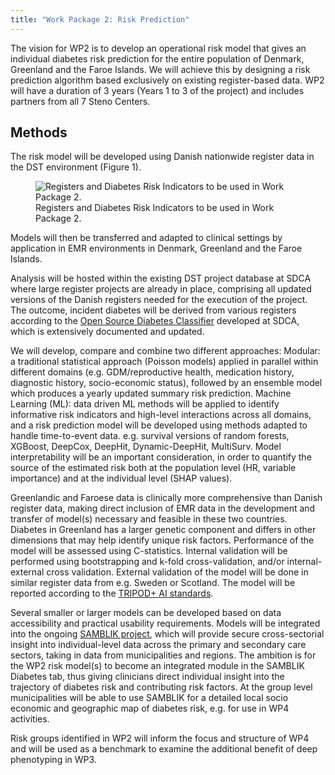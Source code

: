 ```yaml
---
title: "Work Package 2: Risk Prediction"
---
```


The vision for WP2 is to develop an operational risk model that gives an individual diabetes risk prediction for the entire population of Denmark, Greenland and the Faroe Islands.  We will achieve this by designing a risk prediction algorithm based exclusively on existing register-based data. WP2 will have a duration of 3 years (Years 1 to 3 of the project) and includes partners from all 7 Steno Centers.

## Methods
The risk model will be developed using Danish nationwide register data in the DST environment (Figure 1). 

![Registers and Diabetes Risk Indicators to be used in Work Package 2.](images/DP-Next_Registers.png){#fig-registers-used-in-DPNext}

Models will then be transferred and adapted to clinical settings by application in EMR environments in Denmark, Greenland and the Faroe Islands.

Analysis will be hosted within the existing DST project database at SDCA where large register projects are already in place, comprising all updated versions of the Danish registers needed for the execution of the project. The outcome, incident diabetes will be derived from various registers according to the [Open Source Diabetes Classifier](https://steno-aarhus.github.io/osdc/) developed at SDCA, which is extensively documented and updated.

We will develop, compare and combine two different approaches:
Modular: a traditional statistical approach (Poisson models) applied in parallel within different domains (e.g. GDM/reproductive health, medication history, diagnostic history, socio-economic status), followed by an ensemble model which produces a yearly updated summary risk prediction.
Machine Learning (ML): data driven ML methods will be applied to identify informative risk indicators and high-level interactions across all domains, and a risk prediction model will be developed using methods adapted to handle time-to-event data. e.g. survival versions of random forests, XGBoost, DeepCox, DeepHit, Dynamic-DeepHit, MultiSurv. Model interpretability will be an important consideration, in order to quantify the source of the estimated risk both at the population level (HR, variable importance) and at the individual level (SHAP values).

Greenlandic and Faroese data is clinically more comprehensive than Danish register data, making direct inclusion of EMR data in the development and transfer of model(s) necessary and feasible in these two countries. Diabetes in Greenland has a larger genetic component and differs in other dimensions that may help identify unique risk factors.
Performance of the model will be assessed using C-statistics. Internal validation will be performed using bootstrapping and k-fold cross-validation, and/or internal-external cross validation. External validation of the model will be done in similar register data from e.g. Sweden or Scotland. The model will be reported according to the [TRIPOD+ AI standards](https://www.bmj.com/content/385/bmj-2023-078378).

Several smaller or larger models can be developed based on data accessibility and practical usability requirements. Models will be integrated into the ongoing [SAMBLIK project](https://www.stenoaarhus.dk/tvarsektoriel-forskning/organisering-og-ledelse/samblik/), which will provide secure cross-sectorial insight into individual-level data across the primary and secondary care sectors, taking in data from municipalities and regions. The ambition is for the WP2 risk model(s) to become an integrated module in the SAMBLIK Diabetes tab, thus giving clinicians direct individual insight into the trajectory of diabetes risk and contributing risk factors. At the group level municipalities will be able to use SAMBLIK for a detailed local socio economic and geographic map of diabetes risk, e.g. for use in WP4 activities.

Risk groups identified in WP2 will inform the focus and structure of WP4 and will be used as a benchmark to examine the additional benefit of deep phenotyping in WP3.

